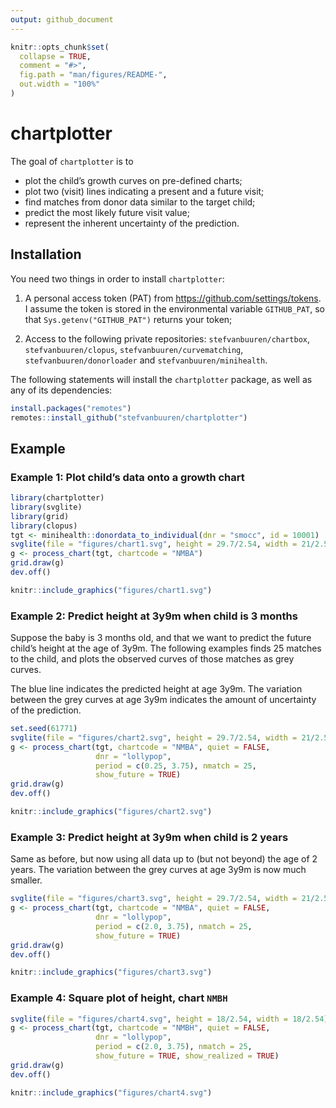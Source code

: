 ```yaml
---
output: github_document
---
```


<!-- README.md is generated from README.Rmd. Please edit that file -->

```r
knitr::opts_chunk$set(
  collapse = TRUE,
  comment = "#>",
  fig.path = "man/figures/README-",
  out.width = "100%"
)
```
# chartplotter

<!-- badges: start -->
<!-- badges: end -->

The goal of `chartplotter` is to 

- plot the child's growth curves on pre-defined charts;
- plot two (visit) lines indicating a present and a future visit;
- find matches from donor data similar to the target child;
- predict the most likely future visit value;
- represent the inherent uncertainty of the prediction.

## Installation

You need two things in order to install `chartplotter`:

1. A personal access token (PAT) from
<https://github.com/settings/tokens>. I assume the token is stored in
the environmental variable `GITHUB_PAT`, so that
`Sys.getenv("GITHUB_PAT")` returns your token;

2. Access to the following private repositories:
`stefvanbuuren/chartbox`, `stefvanbuuren/clopus`, `stefvanbuuren/curvematching`,
`stefvanbuuren/donorloader` and `stefvanbuuren/minihealth`.

The following statements will install the `chartplotter` package, as
well as any of its dependencies:

```r
install.packages("remotes")
remotes::install_github("stefvanbuuren/chartplotter")
```

## Example

### Example 1: Plot child's data onto a growth chart

```r
library(chartplotter)
library(svglite)
library(grid)
library(clopus)
tgt <- minihealth::donordata_to_individual(dnr = "smocc", id = 10001)
svglite(file = "figures/chart1.svg", height = 29.7/2.54, width = 21/2.54)
g <- process_chart(tgt, chartcode = "NMBA")
grid.draw(g)
dev.off()
```

```r
knitr::include_graphics("figures/chart1.svg")
```

### Example 2: Predict height at 3y9m when child is 3 months

Suppose the baby is 3 months old, and that we want to predict
the future child's height at the age of 3y9m. 
The following examples finds 25 matches to the child, and plots 
the observed curves of those matches as grey curves. 

The blue line indicates the predicted height at age 3y9m. The variation
between the grey curves at age 3y9m indicates the amount of 
uncertainty of the prediction.

```r
set.seed(61771)
svglite(file = "figures/chart2.svg", height = 29.7/2.54, width = 21/2.54)
g <- process_chart(tgt, chartcode = "NMBA", quiet = FALSE,
                   dnr = "lollypop",
                   period = c(0.25, 3.75), nmatch = 25,
                   show_future = TRUE)
grid.draw(g)
dev.off()
```

```r
knitr::include_graphics("figures/chart2.svg")
```

### Example 3: Predict height at 3y9m when child is 2 years

Same as before, but now using all data up to (but not beyond) 
the age of 2 years. The variation between the grey curves at age 3y9m is now much smaller. 


```r
svglite(file = "figures/chart3.svg", height = 29.7/2.54, width = 21/2.54)
g <- process_chart(tgt, chartcode = "NMBA", quiet = FALSE,
                   dnr = "lollypop",
                   period = c(2.0, 3.75), nmatch = 25,
                   show_future = TRUE)
grid.draw(g)
dev.off()
```

```r
knitr::include_graphics("figures/chart3.svg")
```


### Example 4: Square plot of height, chart `NMBH`

```r
svglite(file = "figures/chart4.svg", height = 18/2.54, width = 18/2.54)
g <- process_chart(tgt, chartcode = "NMBH", quiet = FALSE,
                   dnr = "lollypop",
                   period = c(2.0, 3.75), nmatch = 25,
                   show_future = TRUE, show_realized = TRUE)
grid.draw(g)
dev.off()
```


```r
knitr::include_graphics("figures/chart4.svg")
```

